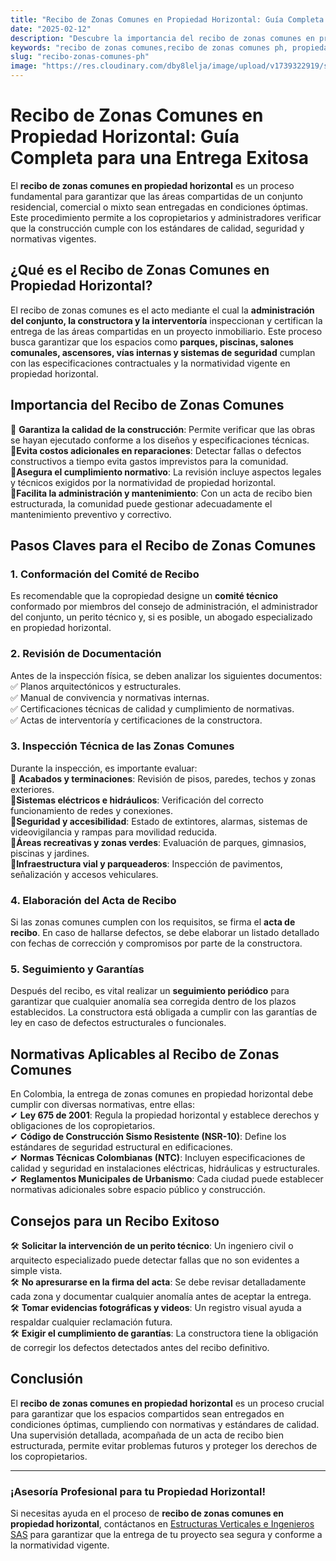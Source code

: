 ```yaml
---
title: "Recibo de Zonas Comunes en Propiedad Horizontal: Guía Completa para una Entrega Exitosa"
date: "2025-02-12"
description: "Descubre la importancia del recibo de zonas comunes en propiedad horizontal, los pasos clave para una entrega adecuada y las mejores prácticas para garantizar calidad y cumplimiento normativo."
keywords: "recibo de zonas comunes,recibo de zonas comunes ph, propiedad horizontal, entrega de zonas comunes, supervisión de obras, mantenimiento de espacios comunes, construcción, normativas PH, administración de propiedad horizontal"
slug: "recibo-zonas-comunes-ph"
image: "https://res.cloudinary.com/dby8lelja/image/upload/v1739322919/supervisiondeobras_ivjuhe.webp"
---
```


# Recibo de Zonas Comunes en Propiedad Horizontal: Guía Completa para una Entrega Exitosa  

El **recibo de zonas comunes en propiedad horizontal** es un proceso fundamental para garantizar que las áreas compartidas de un conjunto residencial, comercial o mixto sean entregadas en condiciones óptimas. Este procedimiento permite a los copropietarios y administradores verificar que la construcción cumple con los estándares de calidad, seguridad y normativas vigentes.  

## ¿Qué es el Recibo de Zonas Comunes en Propiedad Horizontal?  

El recibo de zonas comunes es el acto mediante el cual la **administración del conjunto, la constructora y la interventoría** inspeccionan y certifican la entrega de las áreas compartidas en un proyecto inmobiliario. Este proceso busca garantizar que los espacios como **parques, piscinas, salones comunales, ascensores, vías internas y sistemas de seguridad** cumplan con las especificaciones contractuales y la normatividad vigente en propiedad horizontal.  

## Importancia del Recibo de Zonas Comunes  

🔹 **Garantiza la calidad de la construcción**: Permite verificar que las obras se hayan ejecutado conforme a los diseños y especificaciones técnicas.  
🔹**Evita costos adicionales en reparaciones**: Detectar fallas o defectos constructivos a tiempo evita gastos imprevistos para la comunidad.  
🔹**Asegura el cumplimiento normativo**: La revisión incluye aspectos legales y técnicos exigidos por la normatividad de propiedad horizontal.  
🔹**Facilita la administración y mantenimiento**: Con un acta de recibo bien estructurada, la comunidad puede gestionar adecuadamente el mantenimiento preventivo y correctivo.  

## Pasos Claves para el Recibo de Zonas Comunes  

### 1. Conformación del Comité de Recibo  
Es recomendable que la copropiedad designe un **comité técnico** conformado por miembros del consejo de administración, el administrador del conjunto, un perito técnico y, si es posible, un abogado especializado en propiedad horizontal.  

### 2. Revisión de Documentación  
Antes de la inspección física, se deben analizar los siguientes documentos:  
✅ Planos arquitectónicos y estructurales.  
✅ Manual de convivencia y normativas internas.  
✅ Certificaciones técnicas de calidad y cumplimiento de normativas.  
✅ Actas de interventoría y certificaciones de la constructora.  

### 3. Inspección Técnica de las Zonas Comunes  
Durante la inspección, es importante evaluar:  
📌 **Acabados y terminaciones**: Revisión de pisos, paredes, techos y zonas exteriores.  
📌**Sistemas eléctricos e hidráulicos**: Verificación del correcto funcionamiento de redes y conexiones.  
📌**Seguridad y accesibilidad**: Estado de extintores, alarmas, sistemas de videovigilancia y rampas para movilidad reducida.  
📌**Áreas recreativas y zonas verdes**: Evaluación de parques, gimnasios, piscinas y jardines.  
📌**Infraestructura vial y parqueaderos**: Inspección de pavimentos, señalización y accesos vehiculares.  

### 4. Elaboración del Acta de Recibo  
Si las zonas comunes cumplen con los requisitos, se firma el **acta de recibo**. En caso de hallarse defectos, se debe elaborar un listado detallado con fechas de corrección y compromisos por parte de la constructora.  

### 5. Seguimiento y Garantías  
Después del recibo, es vital realizar un **seguimiento periódico** para garantizar que cualquier anomalía sea corregida dentro de los plazos establecidos. La constructora está obligada a cumplir con las garantías de ley en caso de defectos estructurales o funcionales.  

## Normativas Aplicables al Recibo de Zonas Comunes  

En Colombia, la entrega de zonas comunes en propiedad horizontal debe cumplir con diversas normativas, entre ellas:  
✔ **Ley 675 de 2001**: Regula la propiedad horizontal y establece derechos y obligaciones de los copropietarios.  
✔ **Código de Construcción Sismo Resistente (NSR-10)**: Define los estándares de seguridad estructural en edificaciones.  
✔ **Normas Técnicas Colombianas (NTC)**: Incluyen especificaciones de calidad y seguridad en instalaciones eléctricas, hidráulicas y estructurales.  
✔ **Reglamentos Municipales de Urbanismo**: Cada ciudad puede establecer normativas adicionales sobre espacio público y construcción.  

## Consejos para un Recibo Exitoso  

🛠 **Solicitar la intervención de un perito técnico**: Un ingeniero civil o arquitecto especializado puede detectar fallas que no son evidentes a simple vista.  
🛠 **No apresurarse en la firma del acta**: Se debe revisar detalladamente cada zona y documentar cualquier anomalía antes de aceptar la entrega.  
🛠 **Tomar evidencias fotográficas y videos**: Un registro visual ayuda a respaldar cualquier reclamación futura.  
🛠 **Exigir el cumplimiento de garantías**: La constructora tiene la obligación de corregir los defectos detectados antes del recibo definitivo.  

## Conclusión  

El **recibo de zonas comunes en propiedad horizontal** es un proceso crucial para garantizar que los espacios compartidos sean entregados en condiciones óptimas, cumpliendo con normativas y estándares de calidad. Una supervisión detallada, acompañada de un acta de recibo bien estructurada, permite evitar problemas futuros y proteger los derechos de los copropietarios.  

---  

### ¡Asesoría Profesional para tu Propiedad Horizontal!  

Si necesitas ayuda en el proceso de **recibo de zonas comunes en propiedad horizontal**, contáctanos en [Estructuras Verticales e Ingenieros SAS](https://www.estructurasverticales.com/) para garantizar que la entrega de tu proyecto sea segura y conforme a la normatividad vigente.  

